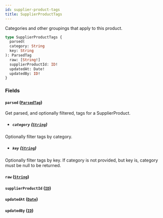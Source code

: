 ```yaml
---
id: supplier-product-tags
title: SupplierProductTags
---
```



Categories and other groupings that apply to this product.


```graphql
type SupplierProductTags {
  parsed(
  category: String
  key: String
): ParsedTag
  raw: [String!]
  supplierProductId: ID!
  updatedAt: Date!
  updatedBy: ID!
}
```


### Fields

#### `parsed` ([`ParsedTag`](/developers/supplier-apis/supply-api/graphql/reference/objects/parsed-tag))

Get parsed, and optionally filtered, tags for a SupplierProduct.
- ##### `category` ([`String`](/developers/supplier-apis/supply-api/graphql/reference/scalars/string))

Optionally filter tags by category.


- ##### `key` ([`String`](/developers/supplier-apis/supply-api/graphql/reference/scalars/string))

Optionally filter tags by key. If category is not provided, but key is, category must be null to be returned.


#### `raw` ([`String`](/developers/supplier-apis/supply-api/graphql/reference/scalars/string))




#### `supplierProductId` ([`ID`](/developers/supplier-apis/supply-api/graphql/reference/scalars/id))




#### `updatedAt` ([`Date`](/developers/supplier-apis/supply-api/graphql/reference/scalars/date))




#### `updatedBy` ([`ID`](/developers/supplier-apis/supply-api/graphql/reference/scalars/id))






